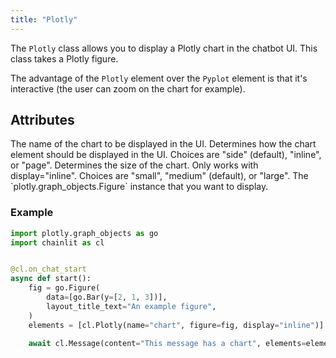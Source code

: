 ```yaml
---
title: "Plotly"
---
```


The `Plotly` class allows you to display a Plotly chart in the chatbot UI. This class takes a Plotly figure.

The advantage of the `Plotly` element over the `Pyplot` element is that it's interactive (the user can zoom on the chart for example).

## Attributes

<ParamField path="name" type="str">
  The name of the chart to be displayed in the UI.
</ParamField>

<ParamField path="display" type="ElementDisplay" optional>
  Determines how the chart element should be displayed in the UI. Choices are
  "side" (default), "inline", or "page".
</ParamField>

<ParamField path="size" type="ElementSize" optional>
  Determines the size of the chart. Only works with display="inline". Choices
  are "small", "medium" (default), or "large".
</ParamField>

<ParamField path="figure" type="str">
  The `plotly.graph_objects.Figure` instance that you want to display.
</ParamField>

### Example

```python
import plotly.graph_objects as go
import chainlit as cl


@cl.on_chat_start
async def start():
    fig = go.Figure(
        data=[go.Bar(y=[2, 1, 3])],
        layout_title_text="An example figure",
    )
    elements = [cl.Plotly(name="chart", figure=fig, display="inline")]

    await cl.Message(content="This message has a chart", elements=elements).send()
```
